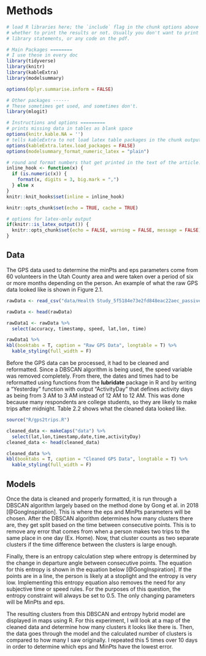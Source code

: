 # Methods

```r
# load R libraries here; the `include` flag in the chunk options above tells
# whether to print the results or not. Usually you don't want to print the
# library statements, or any code on the pdf.

# Main Packages ========
# I use these in every doc
library(tidyverse)
library(knitr)
library(kableExtra)
library(modelsummary)

options(dplyr.summarise.inform = FALSE)

# Other packages ------
# These sometimes get used, and sometimes don't.
library(mlogit)

# Instructions and options =========
# prints missing data in tables as blank space
options(knitr.kable.NA = '') 
# tells kableExtra to not load latex table packages in the chunk output
options(kableExtra.latex.load_packages = FALSE) 
options(modelsummary_format_numeric_latex = "plain")

# round and format numbers that get printed in the text of the article.
inline_hook <- function(x) {
  if (is.numeric(x)) {
    format(x, digits = 3, big.mark = ",")
  } else x
}
knitr::knit_hooks$set(inline = inline_hook)

knitr::opts_chunk$set(echo = TRUE, cache = TRUE)

# options for latex-only output
if(knitr::is_latex_output()) {
  knitr::opts_chunk$set(echo = FALSE, warning = FALSE, message = FALSE)
} 

```

## Data

The GPS data used to determine the minPts and eps parameters come from 60 volunteers in
the Utah County area and were taken over a period of six or more months depending on the person. An example of what the raw GPS data looked like is shown in Figure 2.1.

```r
rawData <- read_csv("data/Health Study_5f5184e73e2fd848eac22aec_passivelocation_57.csv")

rawData <- head(rawData)

rawData1 <- rawData %>%
  select(accuracy, timestamp, speed, lat,lon, time)

rawData1 %>%
kbl(booktabs = T, caption = "Raw GPS Data", longtable = T) %>%
  kable_styling(full_width = F)

```

Before the GPS data can be processed, it had to be cleaned and reformatted. Since a DBSCAN algorithm is being used, the speed variable was removed completely. From there, the dates and times had to be reformatted using functions from the **lubridate** package in R and by writing a "Yesterday" function with output "ActivityDay" that defines activity days as being from 3 AM to 3 AM instead of 12 AM to 12 AM. This was done because many respondents are college students, so they are likely to make trips after midnight. Table 2.2 shows what the cleaned data looked like.

```r
source("R/gps2trips.R")

cleaned_data <- makeCaps("data") %>%
  select(lat,lon,timestamp,date,time,activityDay)
cleaned_data <- head(cleaned_data)

cleaned_data %>%
kbl(booktabs = T, caption = "Cleaned GPS Data", longtable = T) %>%
  kable_styling(full_width = F)

```


## Models

Once the data is cleaned and properly formatted, it is run through a DBSCAN algorithm largely based on the method done by Gong et al. in 2018 [@GongInspiration]. This is where the eps and MinPts parameters will be chosen. After the DBSCAN algorithm determines how many clusters there are, they get split based on the time between consecutive points. This is to remove any error that comes from when a person makes two trips to the same place in one day (Ex. Home). Now, that cluster counts as two separate clusters if the time difference between the clusters is large enough. 

Finally, there is an entropy calculation step where entropy is determined by the change in departure angle between consecutive points. The equation for this entropy is shown in the equation below [@GongInspiration]. If the points are in a line, the person is likely at a stoplight and the entropy is very low. Implementing this entropy equation also removes the need for any subjective time or speed rules. For the purposes of this question, the entropy constraint will always be set to 0.5. The only changing parameters will be MinPts and eps.

\begin{equation}
  EI_q = -\sum_{d=1}^D ((\frac{n_d}{N})ln(\frac{n_d}{N}))
\end{equation}

The resulting clusters from this DBSCAN and entropy hybrid model are displayed in maps using R. For this experiment, I will look at a map of the cleaned data and determine how many clusters it looks like there is. Then, the data goes through the model and the calculated number of clusters is compared to how many I saw originally. I repeated this 5 times over 10 days in order to determine which eps and MinPts have the lowest error.

